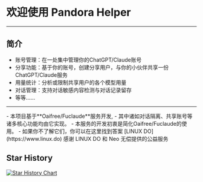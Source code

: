 # 欢迎使用 Pandora Helper
---
## 简介
- 账号管理：在一处集中管理你的ChatGPT/Claude账号
- 分享功能：基于你的账号，创建分享用户，与你的小伙伴共享一份ChatGPT/Claude服务
- 用量统计：分析或限制共享用户的各个模型用量
- 对话管理：支持对话敏感内容检测与对话记录留存
- 等等……
---

<Callout emoji="👾">
    - 本项目基于**Oaifree/Fuclaude**服务开发,
    - 其中诸如对话隔离、共享账号等诸多核心功能均由它实现。
    - 本服务的开发初衷是简化Oaifree/Fuclaude的使用。
    - 如果你不了解它们，你可以在这里找到答案 [LINUX DO](https://www.linux.do)
</Callout>
<Callout emoji="🫡" type={"info"}>
    感谢 LINUX DO 和 Neo 无偿提供的公益服务
</Callout>

## Star History

<a href="https://github.com/nianhua99/PandoraHelper">
 <picture>
   <source media="(prefers-color-scheme: dark)" srcset="https://api.star-history.com/svg?repos=nianhua99/PandoraHelper&type=Date&theme=dark" />
   <source media="(prefers-color-scheme: light)" srcset="https://api.star-history.com/svg?repos=nianhua99/PandoraHelper&type=Date" />
   <img alt="Star History Chart" src="https://api.star-history.com/svg?repos=nianhua99/PandoraHelper&type=Date" />
 </picture>
</a>
